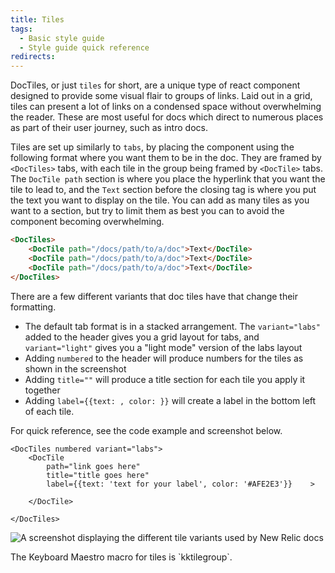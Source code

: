 ```yaml
---
title: Tiles
tags:
  - Basic style guide
  - Style guide quick reference
redirects:
---
```


DocTiles, or just `tiles` for short, are a unique type of react component designed to provide some visual flair to groups of links. Laid out in a grid, tiles can present a lot of links on a condensed space without overwhelming the reader. These are most useful for docs which direct to numerous places as part of their user journey, such as intro docs.

Tiles are set up similarly to `tabs`, by placing the component using the following format where you want them to be in the doc. They are framed by `<DocTiles>` tabs, with each tile in the group being framed by `<DocTile>` tabs. The `DocTile path` section is where you place the hyperlink that you want the tile to lead to, and the `Text` section before the closing tag is where you put the text you want to display on the tile. You can add as many tiles as you want to a section, but try to limit them as best you can to avoid the component becoming overwhelming.

```html
<DocTiles>
    <DocTile path="/docs/path/to/a/doc">Text</DocTile>
    <DocTile path="/docs/path/to/a/doc">Text</DocTile>
    <DocTile path="/docs/path/to/a/doc">Text</DocTile>
</DocTiles>
```

There are a few different variants that doc tiles have that change their formatting.

* The default tab format is in a stacked arrangement. The `variant="labs"` added to the header gives you a grid layout for tabs, and `variant="light"` gives you a "light mode" version of the labs layout
* Adding `numbered` to the header will produce numbers for the tiles as shown in the screenshot
* Adding `title=""` will produce a title section for each tile you apply it together
* Adding `label={{text: , color: }}` will create a label in the bottom left of each tile.

For quick reference, see the code example and screenshot below.

```
<DocTiles numbered variant="labs">
    <DocTile
        path="link goes here"
        title="title goes here"
        label={{text: 'text for your label', color: '#AFE2E3'}}    >
        
    </DocTile>

</DocTiles>
```

<img
  title="Tile_examples"
  alt="A screenshot displaying the different tile variants used by New Relic docs"
  src="/images/style-guide_screenshot-full_tile-examples.webp"
/>

<Callout variant="tip">
  The Keyboard Maestro macro for tiles is `kktilegroup`.
</Callout>
